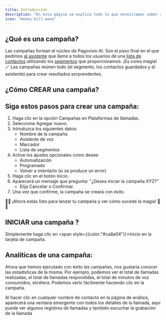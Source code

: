 ```yaml
---
title: Introducción
description: "En esta página se explica todo lo que necesitamos saber sobre la ejecución de campañas."
icon: "money-bill-wave"
---
```


## ¿Qué es una campaña?

Las campañas forman el núcleo de Pagovisio AI. Son el paso final en el que pedimos [al asistente](https://app.precallai.com/admin/assistants) que llame a todos los usuarios de una [lista de contactos](https://app.precallai.com/admin/contact-list) utilizando los [segmentos](https://app.precallai.com/admin/segments) que proporcionamos. ¡Es como magia! 🪄 Las campañas reúnen todo (el segmento, los contactos guardados y el asistente) para crear resultados sorprendentes.

## ¿Cómo CREAR una campaña?

## Siga estos pasos para crear una campaña:

1. Haga clic en la opción Campañas en Plataformas de llamadas.
2. Seleccione Agregar nuevo.
3. Introduzca los siguientes datos:
   - Nombre de la campaña
   - Asistente de voz
   - Marcador
   - Lista de segmentos
4. Active los ajustes opcionales como desee:
   - Automatización
   - Programado
   - Volver a intentarlo (si se produce un error)
5. Haga clic en el botón Inicio.
6. Aparecerá un mensaje que pregunta: "¿Desea iniciar la campaña XYZ?"
   - Elija Cancelar o Confirmar.
7. Una vez que confirme, la campaña se creará con éxito.

👏👏 ¡Ahora estás listo para lanzar tu campaña y ver cómo sucede la magia! 🎉🎉

## INICIAR una campaña ?

Simplemente haga clic en <span style={{color:"#ca8a04"}}>Inicio</span> en la tarjeta de campaña.

## Analíticas de una campaña:

Ahora que hemos ejecutado con éxito las campañas, nos gustaría conocer las estadísticas de la misma. Por ejemplo, podemos ver el total de llamadas realizadas, el total de llamadas respondidas, el total de minutos de voz consumidos, etcétera. Podemos verlo fácilmente haciendo clic en la campaña.

<Warning>
  Al hacer clic en cualquier nombre de contacto en la página de análisis,
  aparecerá una ventana emergente con todos los detalles de la llamada, aquí
  puede ver algunos registros de llamadas y también escuchar la grabación de la
  llamada
</Warning>
